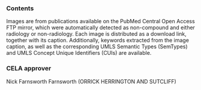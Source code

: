### Contents
Images are from publications available on the PubMed Central Open Access FTP mirror, which were automatically detected as non-compound and either radiology or non-radiology. Each image is distributed as a download link, together with its caption. Additionally, keywords extracted from the image caption, as well as the corresponding UMLS Semantic Types (SemTypes) and UMLS Concept Unique Identifiers (CUIs) are available.

### CELA approver
Nick Farnsworth Farnsworth (ORRICK HERRINGTON AND SUTCLIFF)